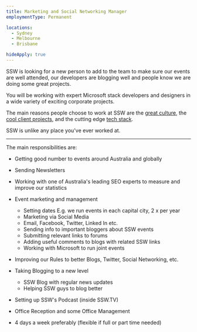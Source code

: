 ```yaml
---
title: Marketing and Social Networking Manager
employmentType: Permanent

locations: 
  - Sydney
  - Melbourne
  - Brisbane

hideApply: true
---
```

        
SSW is looking for a new person to add to the team to make sure our events are well attended, our developers are blogging well and people know we are doing some great projects. 


You will be working with expert Microsoft stack developers and designers in a wide variety of exciting corporate projects.  


 The main reasons people choose to work at SSW are the [great culture](https://www.ssw.com.au/ssw/Company/Culture), the [cool client projects](https://www.ssw.com.au/ssw/Company/Clients), and the cutting edge [tech stack](https://www.ssw.com.au/ssw/Consulting/Default.aspx).  


 SSW is unlike any place you've ever worked at.




---


The main responsibilities are:


* Getting good number to events around Australia and globally
* Sending Newsletters
* Working with one of Australia's leading SEO experts to measure and improve our statistics
* Event marketing and management
	+ Setting dates E.g. we run events in each capital city, 2 x per year
	+ Marketing via Social Media  
	

	 - Email, Facebook, Twitter, Linked In etc.
	+ Sending info to important bloggers about SSW events
	+ Submitting relevant links to forums
	+ Adding useful comments to blogs with related SSW links
	+ Working with Microsoft to run joint events
* Improving our Rules to better Blogs, Twitter, Social Networking, etc.
* Taking Blogging to a new level
	+ SSW Blog with regular news updates
	+ Helping SSW guys to blog better
* Setting up SSW's Podcast (inside SSW.TV)
* Office Reception and some Office Management
* 4 days a week preferably (flexible if full or part time needed)


